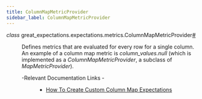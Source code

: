 ```yaml
---
title: ColumnMapMetricProvider
sidebar_label: ColumnMapMetricProvider
---
```



<section class="sphinx-api-doc" id="columnmapmetricprovider">

<dl class="py class">
<dt class="sig sig-object py" id="great_expectations.expectations.metrics.ColumnMapMetricProvider">
<em class="property"><span class="pre">class</span><span class="w"> </span></em><span class="sig-prename descclassname"><span class="pre">great_expectations.expectations.metrics.</span></span><span class="sig-name descname"><span class="pre">ColumnMapMetricProvider</span></span><a class="headerlink" href="#great_expectations.expectations.metrics.ColumnMapMetricProvider" title="Permalink to this definition">#</a></dt>
<dd><p>Defines metrics that are evaluated for every row for a single column. An example of a column map
metric is <cite>column_values.null</cite> (which is implemented as a <cite>ColumnMapMetricProvider</cite>, a subclass of
<cite>MapMetricProvider</cite>).</p>
<dl class="simple">
<dt>-Relevant Documentation Links
-</dt><dd><ul class="simple">
<li><p><a class="reference external" href="https://docs.greatexpectations.io/docs/guides/expectations/creating_custom_expectations/how_to_create_custom_column_map_expectations">How To Create Custom Column Map Expectations</a></p></li>
</ul>
</dd>
</dl>
</dd></dl>
</section>